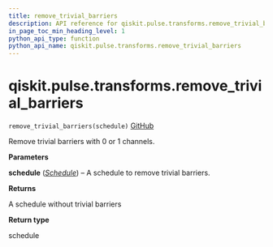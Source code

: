 ```yaml
---
title: remove_trivial_barriers
description: API reference for qiskit.pulse.transforms.remove_trivial_barriers
in_page_toc_min_heading_level: 1
python_api_type: function
python_api_name: qiskit.pulse.transforms.remove_trivial_barriers
---
```


<span id="qiskit-pulse-transforms-remove-trivial-barriers" />

# qiskit.pulse.transforms.remove\_trivial\_barriers

<span id="qiskit.pulse.transforms.remove_trivial_barriers" />

`remove_trivial_barriers(schedule)` [GitHub](https://github.com/qiskit/qiskit/tree/stable/0.24/qiskit/pulse/transforms/canonicalization.py "view source code")

Remove trivial barriers with 0 or 1 channels.

**Parameters**

**schedule** ([*Schedule*](qiskit.pulse.Schedule "qiskit.pulse.schedule.Schedule")) – A schedule to remove trivial barriers.

**Returns**

A schedule without trivial barriers

**Return type**

schedule

